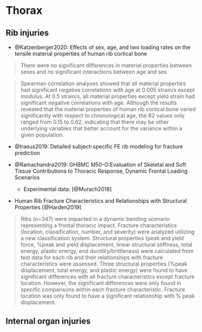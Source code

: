 # Thorax



## Rib injuries

- @Katzenberger2020: Effects of sex, age, and two loading rates on the tensile material properties of human rib cortical bone 

> There were no significant differences in material properties between sexes and no significant interactions between age and sex.

>Spearman correlation analyses showed that all material properties had significant negative correlations with age at 0.005 strain/s except modulus. At 0.5 strain/s, all material properties except yield strain had significant negative correlations with age. Although the results revealed that the material properties of human rib cortical bone varied significantly with respect to chronological age, the R2 values only ranged from 0.15 to 0.62, indicating that there may be other underlying variables that better account for the variance within a given population. 

- @Iraeus2019: Detailed subject-specific FE rib modeling for fracture prediction 


- @Ramachandra2019: GHBMC M50-O:Evaluation of Skeletal and Soft Tissue Contributions to Thoracic Response, Dynamic Frontal Loading Scenarios 
  - Experimental data: [@Murach2018]

- Human Rib Fracture Characteristics and Relationships with Structural Properties [@Harden2019]

> Ribs (n=347) were impacted in a dynamic bending scenario representing a frontal thoracic impact. Fracture characteristics (location, classification, number, and severity) were analyzed utilizing a new classification system. 
Structural properties (peak and yield force, %peak and yield displacement, linear structural stiffness, total energy, plastic energy, and ductility/brittleness) were calculated from test data for each rib and their relationships with fracture characteristics were assessed. Three structural properties (%peak displacement, total energy, and plastic energy) were found to have significant differences with all fracture characteristics except fracture location. However, the significant differences were only found in specific comparisons within each fracture characteristic. Fracture location was only found to have a significant relationship with % peak displacement.



## Internal organ injuries

